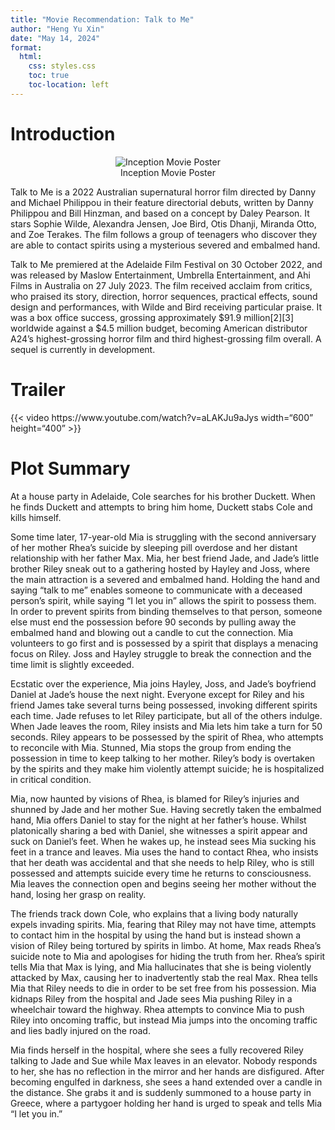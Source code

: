 ```yaml
---
title: "Movie Recommendation: Talk to Me"
author: "Heng Yu Xin"
date: "May 14, 2024"
format: 
  html:
    css: styles.css
    toc: true
    toc-location: left
---
```


# Introduction

::: {style="text-align: center;"}
![Inception Movie Poster](images/movie.jpg) 
:::

Talk to Me is a 2022 Australian supernatural horror film directed by Danny and Michael Philippou in their feature directorial debuts, written by Danny Philippou and Bill Hinzman, and based on a concept by Daley Pearson. It stars Sophie Wilde, Alexandra Jensen, Joe Bird, Otis Dhanji, Miranda Otto, and Zoe Terakes. The film follows a group of teenagers who discover they are able to contact spirits using a mysterious severed and embalmed hand.

Talk to Me premiered at the Adelaide Film Festival on 30 October 2022, and was released by Maslow Entertainment, Umbrella Entertainment, and Ahi Films in Australia on 27 July 2023. The film received acclaim from critics, who praised its story, direction, horror sequences, practical effects, sound design and performances, with Wilde and Bird receiving particular praise. It was a box office success, grossing approximately $91.9 million[2][3] worldwide against a $4.5 million budget, becoming American distributor A24's highest-grossing horror film and third highest-grossing film overall. A sequel is currently in development.

# Trailer
{{< video https://www.youtube.com/watch?v=aLAKJu9aJys width="600" height="400" >}}

# Plot Summary

At a house party in Adelaide, Cole searches for his brother Duckett. When he finds Duckett and attempts to bring him home, Duckett stabs Cole and kills himself.

Some time later, 17-year-old Mia is struggling with the second anniversary of her mother Rhea's suicide by sleeping pill overdose and her distant relationship with her father Max. Mia, her best friend Jade, and Jade's little brother Riley sneak out to a gathering hosted by Hayley and Joss, where the main attraction is a severed and embalmed hand. Holding the hand and saying "talk to me" enables someone to communicate with a deceased person's spirit, while saying "I let you in" allows the spirit to possess them. In order to prevent spirits from binding themselves to that person, someone else must end the possession before 90 seconds by pulling away the embalmed hand and blowing out a candle to cut the connection. Mia volunteers to go first and is possessed by a spirit that displays a menacing focus on Riley. Joss and Hayley struggle to break the connection and the time limit is slightly exceeded.

Ecstatic over the experience, Mia joins Hayley, Joss, and Jade's boyfriend Daniel at Jade's house the next night. Everyone except for Riley and his friend James take several turns being possessed, invoking different spirits each time. Jade refuses to let Riley participate, but all of the others indulge. When Jade leaves the room, Riley insists and Mia lets him take a turn for 50 seconds. Riley appears to be possessed by the spirit of Rhea, who attempts to reconcile with Mia. Stunned, Mia stops the group from ending the possession in time to keep talking to her mother. Riley's body is overtaken by the spirits and they make him violently attempt suicide; he is hospitalized in critical condition.

Mia, now haunted by visions of Rhea, is blamed for Riley's injuries and shunned by Jade and her mother Sue. Having secretly taken the embalmed hand, Mia offers Daniel to stay for the night at her father's house. Whilst platonically sharing a bed with Daniel, she witnesses a spirit appear and suck on Daniel's feet. When he wakes up, he instead sees Mia sucking his feet in a trance and leaves. Mia uses the hand to contact Rhea, who insists that her death was accidental and that she needs to help Riley, who is still possessed and attempts suicide every time he returns to consciousness. Mia leaves the connection open and begins seeing her mother without the hand, losing her grasp on reality.

The friends track down Cole, who explains that a living body naturally expels invading spirits. Mia, fearing that Riley may not have time, attempts to contact him in the hospital by using the hand but is instead shown a vision of Riley being tortured by spirits in limbo. At home, Max reads Rhea's suicide note to Mia and apologises for hiding the truth from her. Rhea's spirit tells Mia that Max is lying, and Mia hallucinates that she is being violently attacked by Max, causing her to inadvertently stab the real Max. Rhea tells Mia that Riley needs to die in order to be set free from his possession. Mia kidnaps Riley from the hospital and Jade sees Mia pushing Riley in a wheelchair toward the highway. Rhea attempts to convince Mia to push Riley into oncoming traffic, but instead Mia jumps into the oncoming traffic and lies badly injured on the road.

Mia finds herself in the hospital, where she sees a fully recovered Riley talking to Jade and Sue while Max leaves in an elevator. Nobody responds to her, she has no reflection in the mirror and her hands are disfigured. After becoming engulfed in darkness, she sees a hand extended over a candle in the distance. She grabs it and is suddenly summoned to a house party in Greece, where a partygoer holding her hand is urged to speak and tells Mia "I let you in."